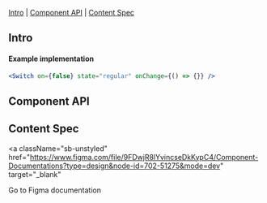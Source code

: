 

<Meta of={Stories} />

<Title>Switch</Title>

[Intro](#Intro) | [Component API](#ComponentAPI) | [Content Spec](#ContentSpec)

## Intro <a id="Intro" />

<Canvas of={Stories.Default} sourceState="none" />

#### Example implementation

```jsx
<Switch on={false} state="regular" onChange={() => {}} />
```

## Component API <a id="ComponentAPI" />

<ArgTypes of={Stories.Default} sort="requiredFirst" />

## Content Spec <a id="ContentSpec" />

<a
  className="sb-unstyled"
  href="https://www.figma.com/file/9FDwjR8lYvincseDkKypC4/Component-Documentations?type=design&node-id=702-51275&mode=dev"
  target="_blank"
>
  Go to Figma documentation
</a>

